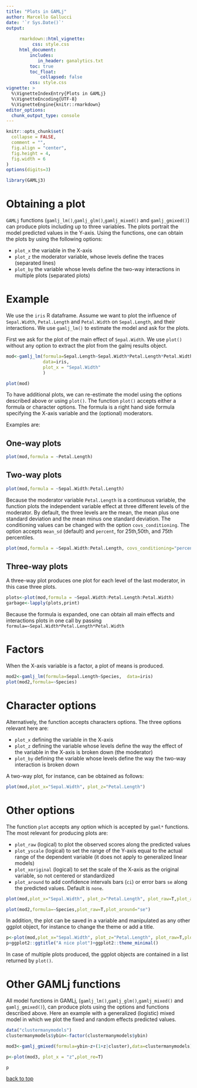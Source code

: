 ```yaml
---
title: "Plots in GAMLj"
author: Marcello Gallucci
date: '`r Sys.Date()`'
output: 
  
     rmarkdown::html_vignette:
          css: style.css
     html_document:
         includes:
            in_header: ganalytics.txt
         toc: true
         toc_float:
             collapsed: false
         css: style.css
vignette: >
  %\VignetteIndexEntry{Plots in GAMLj}
  %\VignetteEncoding{UTF-8}
  %\VignetteEngine{knitr::rmarkdown}
editor_options: 
  chunk_output_type: console
---
```


```r
knitr::opts_chunk$set(
  collapse = FALSE,
  comment = "",
  fig.align = "center",
  fig.height = 4,
  fig.width = 6
)
options(digits=3)

```

```r
library(GAMLj3)
```

# Obtaining a plot

`GAMLj` functions (`gamlj_lm()`,`gamlj_glm()`,`gamlj_mixed()` and `gamlj_gmixed()`) can produce plots including up to three variables. The plots portrait the model predicted values in the Y-axis. Using the functions, one can obtain the plots by using the following options:

* `plot_x` the variable in the X-axis
* `plot_z` the moderator variable, whose levels define the traces (separated lines)
* `plot_by` the variable whose levels define the two-way interactions in multiple plots (separated plots)

# Example

We use the `iris` R dataframe. Assume we want to plot the influence of `Sepal.Width`, `Petal.Length` and `Petal.Width` on `Sepal.Length`, and their interactions. We use `gamlj_lm()` to estimate the model and ask for the plots.

First we ask for the plot of the main effect of `Sepal.Width`. We use `plot()` without any option to extract the plot from the galmj results object.

```r
mod<-gamlj_lm(formula=Sepal.Length~Sepal.Width*Petal.Length*Petal.Width, 
              data=iris,
              plot_x = "Sepal.Width"
              )
```

```r
plot(mod)
```

To have additional plots, we can re-estimate the model using the options described above or using `plot()`. The function `plot()` accepts either a formula or character options. The formula is a right hand side formula specifying the X-axis variable and the (optional) moderators.

Examples are:

## One-way plots

```r
plot(mod,formula = ~Petal.Length)
```

## Two-way plots


```r
plot(mod,formula = ~Sepal.Width:Petal.Length)
```

Because the moderator variable `Petal.Length` is a continuous variable, the function plots the independent variable effect at three different levels of the moderator. By default, the three levels are the mean, the mean plus one standard deviation and the mean minus one standard deviation. The conditioning values can be changed with the option `covs_conditioning`. The option accepts `mean_sd` (default) and `percent`, for 25th,50th, and 75th percentiles.

```r
plot(mod,formula = ~Sepal.Width:Petal.Length, covs_conditioning="percent")
```



## Three-way plots

A three-way plot produces one plot for each level of the last moderator, in this case three plots.

```r
plots<-plot(mod,formula = ~Sepal.Width:Petal.Length:Petal.Width)
garbage<-lapply(plots,print)
```

Because the formula is expanded, one can obtain all main effects and interactions plots in one call by passing `formula=~Sepal.Width*Petal.Length*Petal.Width`

# Factors

When the X-axis variable is a factor, a plot of means is produced.

```r
mod2<-gamlj_lm(formula=Sepal.Length~Species,  data=iris)
plot(mod2,formula=~Species)
```


# Character options

Alternatively, the function accepts  characters options. The three options relevant here are:

* `plot_x` defining the variable in the X-axis
* `plot_z` defining the variable whose levels define the way the effect of the variable in the X-axis is broken down (the moderator)
* `plot_by` defining the variable whose levels define the way the two-way interaction is broken down

A two-way plot, for instance, can be obtained as follows:

```r
plot(mod,plot_x="Sepal.Width", plot_z="Petal.Length")
```

# Other options

The function `plot` accepts any option which is accepted by `gaml*` functions. The most relevant for producing plots are: 

* `plot_raw` (logical) to plot the observed scores along the predicted values
* `plot_yscale` (logical) to set the range of the Y-axis equal to the actual range of the dependent variable (it does not apply to generalized linear models)
* `plot_xoriginal` (logical) to set the scale of the X-axis as the original variable, so not centered or standardized
*  `plot_around` to add confidence intervals bars (`ci`) or error bars `se` along the predicted values. Default is `none`.


```r
plot(mod,plot_x="Sepal.Width", plot_z="Petal.Length", plot_raw=T,plot_around="ci")

plot(mod2,formula=~Species,plot_raw=T,plot_around="se")

```

In addition, the plot can be saved in a variable and manipulated as any other ggplot object, for instance to change the theme or add a title.

```r
p<-plot(mod,plot_x="Sepal.Width", plot_z="Petal.Length", plot_raw=T,plot_around="ci")
p+ggplot2::ggtitle("A nice plot")+ggplot2::theme_minimal()
```

In case of multiple plots produced, the ggplot objects are contained in a list returned by `plot()`.


# Other GAMLj functions

All model functions in GAMLj, (`gamlj_lm()`,`gamlj_glm()`,`gamlj_mixed()` and `gamlj_gmixed()`), can produce plots using the options and functions described above. Here an example with a generalized (logistic) mixed model in which we plot the fixed and random effects predicted values.

```r
data("clustermanymodels")
clustermanymodels$ybin<-factor(clustermanymodels$ybin)

mod3<-gamlj_gmixed(formula=ybin~z+(1+z|cluster),data=clustermanymodels)

p<-plot(mod3, plot_x = "z",plot_re=T)
```

```r
p

```



[back to top](#plots-in-gamlj)
